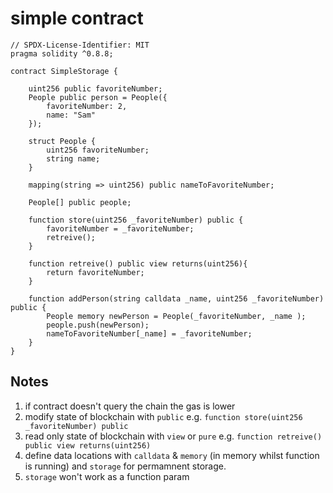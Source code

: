 # simple contract

```solidity
// SPDX-License-Identifier: MIT
pragma solidity ^0.8.8;

contract SimpleStorage {

    uint256 public favoriteNumber;
    People public person = People({
        favoriteNumber: 2,
        name: "Sam"
    });

    struct People {
        uint256 favoriteNumber;
        string name;
    }

    mapping(string => uint256) public nameToFavoriteNumber;

    People[] public people;

    function store(uint256 _favoriteNumber) public {
        favoriteNumber = _favoriteNumber;
        retreive();
    }

    function retreive() public view returns(uint256){
        return favoriteNumber;
    }

    function addPerson(string calldata _name, uint256 _favoriteNumber) public {
        People memory newPerson = People(_favoriteNumber, _name );
        people.push(newPerson);
        nameToFavoriteNumber[_name] = _favoriteNumber;
    }
}
```

## Notes

1. if contract doesn't query the chain the gas is lower
2. modify state of blockchain with `public` e.g. `function store(uint256 _favoriteNumber) public`
3. read only state of blockchain with `view` or `pure` e.g. `function retreive() public view returns(uint256)`
4. define data locations with `calldata` & `memory` (in memory whilst function is running) and `storage` for permamnent storage.
5. `storage` won't work as a function param
